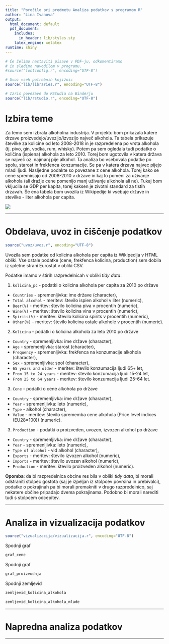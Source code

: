 ```yaml
---
title: "Poročilo pri predmetu Analiza podatkov s programom R"
author: "Lina Ivanova"
output:
  html_document: default
  pdf_document:
    includes:
      in_header: lib/styles.sty
    latex_engine: xelatex
runtime: shiny
---
```


```r
# Če želimo nastaviti pisave v PDF-ju, odkomentiramo
# in sledimo navodilom v programu.
#source("fontconfig.r", encoding="UTF-8")

# Uvoz vseh potrebnih knjižnic
source("lib/libraries.r", encoding="UTF-8")
```

```r
# Izris povezave do RStudia na Binderju
source("lib/rstudio.r", encoding="UTF-8")
```

# Izbira teme

Za temo sem izbrala alkoholna industrija. 
V projektu bom prikazala katere drzave proizvedejo/uvezijo/izvozijo največ alkohola. Ta tabela prikazuje številke za kolicine od leto 2008-2018 in je razpredelena po vrsta alkohola (tj. pivo, gin, vodka, rum, whisky). Potem pa sem ogledala tudi podatke o količina (ispiena) alkohola za leto 2010. Torej bom ugotovila v katera država se največ oz. najmanj pije alkohol. Ta analiza bo vsebovala podatke po spolu, starost in frekfenca konzumacije. Se pa v katera drzava najvec pijejo mladi ljudi. Nasljedne podakte so povezane z cene alkohola. Torej kako se cene spreminjajo od 2008-2010 v države in kaj to pomeni za uživanje alkohola (ali dražje cene pomenijo manj uživanje alkohola ali ne). Tukaj bom vkljucila se GDP per kapita, torej kaksen je zivotni standard za tistih drzavah. Še ena tabela bom uvozila iz Wikipedije ki vsebuje države in stevilke - liter alkohola per capita. 

![](slike/alcohol.png)

***

# Obdelava, uvoz in čiščenje podatkov

```r
source("uvoz/uvoz.r", encoding="UTF-8")
```

Uvozila sem podatke od kolicina alkohola per capita iz Wikipedija v HTML obliki. Vse ostale podatke (cene, frekfenca kolicina, production) sem dobila iz spletne strani Eurostat v obliki CSV. 

Podatke imamo v štirih razpredelnicah v obliki *tidy data*.

1. `kolicina_pc` - podatki o kolicina alkohola per capita za 2010 po države
  - `Countries` - spremenljivka: ime države (character),
  - `Total alcohol` - meritev: število ispien alkohol v liter (numeric),
  - `Beer(%)` - meritev: število kolicina piva v procentih  (numeric),
  - `Wine(%)` - meritev: število kolicina vina v procentih  (numeric),
  - `Spirits(%)` - meritev: število kolicina spirits v procentih  (numeric),
  - `Other(%)` - meritev: število kolicina ostale alkohole v procentih  (numeric).

2. `Kolicina` - podatki o kolicina alkohola za leto 2010 po države
  - `Country` - spremenljivka: ime države (character),
  - `Age` - spremenljivka: starost (character),
  - `Frequency` - spremenljivka: frekfenca na konzumacije alkohola (character),
  - `Sex` - spremenljivka: spol (character),
  - `65 years and older` - meritev: število konzumacija ljudi 65+ let,
  - `From 15 to 24 years` - meritev: število konzumacija ljudi 15-24 let,
  - `From 25 to 64 years` - meritev: število konzumacija ljudi 25-64 let.
  
3. `Cene` - podatki o cene alkohola po države
  - `Country` - spremenljivka: ime države (character),
  - `Year` - spremenljivka: leto  (numeric),
  - `Type` - alkohol (character),
  - `Value` - meritev: število sprememba cene alkohola (Price level indices (EU28=100)) (numeric).
  
3. `Production` - podatki o proizveden, uvozen, izvozen alkohol po države
  - `Country` - spremenljivka: ime države (character),
  - `Year` - spremenljivka: leto  (numeric),
  - `Type of alcohol` - vid alkohol (character),
  - `Exports` - meritev: število izvozen alkohol (numeric),
  - `Imports` - meritev: število uvozen alkohol (numeric),
  - `Production` - meritev: število proizveden alkohol (numeric).
  
  
**Opomba**: da bi razpredelnica obcine res bila v obliki *tidy data*, bi morali odstraniti stolpec gostota (saj je izpeljan iz stolpcev povrsina in prebivalci), podatke o pokrajinah pa bi morali premakniti v drugo razpredelnico, saj nekatere občine pripadajo dvema pokrajinama. Podobno bi morali narediti tudi s stolpcem odcepitev.

***

# Analiza in vizualizacija podatkov

```r
source("vizualizacija/vizualizacija.r", encoding="UTF-8")
```

Spodnji graf

```r
graf_cene
```
Spodnji graf
```r
graf_proizvodnja
```

Spodnji zemljevid

```r
zemljevid_kolicina_alkohola
```

```r
zemljevid_kolicina_alkohola_mlade
```
***

# Napredna analiza podatkov


***

